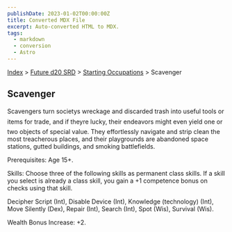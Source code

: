 ```yaml
---
publishDate: 2023-01-02T00:00:00Z
title: Converted MDX File
excerpt: Auto-converted HTML to MDX.
tags:
  - markdown
  - conversion
  - Astro
---
```






[Index](-index) > [Future d20 SRD](future-d20-srd-index) > [Starting Occupations](future-d20-srd-starting-occupations-index) > Scavenger




## Scavenger


Scavengers turn societys wreckage and discarded trash into useful tools or items for trade, and if theyre lucky, their endeavors might even yield one or two objects of special value. They effortlessly navigate and strip clean the most treacherous places, and their playgrounds are abandoned space stations, gutted buildings, and smoking battlefields.


Prerequisites: Age 15+.


Skills: Choose three of the following skills as permanent class skills. If a skill you select is already a class skill, you gain a +1 competence bonus on checks using that skill.


Decipher Script (Int), Disable Device (Int), Knowledge (technology) (Int), Move Silently (Dex), Repair (Int), Search (Int), Spot (Wis), Survival (Wis).


Wealth Bonus Increase: +2.



